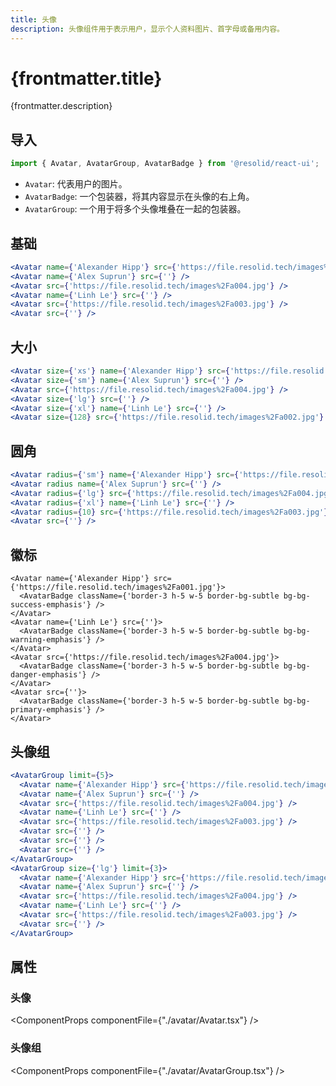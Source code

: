 ```yaml
---
title: 头像
description: 头像组件用于表示用户，显示个人资料图片、首字母或备用内容。
---
```




# {frontmatter.title}

{frontmatter.description}

## 导入

```js
import { Avatar, AvatarGroup, AvatarBadge } from '@resolid/react-ui';
```

- `Avatar`: 代表用户的图片。
- `AvatarBadge`: 一个包装器，将其内容显示在头像的右上角。
- `AvatarGroup`: 一个用于将多个头像堆叠在一起的包装器。

## 基础

<section className={'demo group'}>
  <div className={'p-3 not-prose rounded-t border flex flex-row gap-3 items-center overflow-x-auto scrollbar scrollbar-thin'}>
    <Avatar name={'Alexander Hipp'} src={'https://file.resolid.tech/images%2Fa001.jpg'} />
    <Avatar name={'Alex Suprun'} src={''} />
    <Avatar src={'https://file.resolid.tech/images%2Fa004.jpg'} />
    <Avatar name={'Linh Le'} src={''} />
    <Avatar src={'https://file.resolid.tech/images%2Fa003.jpg'} />
    <Avatar src={''} />
  </div>

  ```jsx
  <Avatar name={'Alexander Hipp'} src={'https://file.resolid.tech/images%2Fa001.jpg'} />
  <Avatar name={'Alex Suprun'} src={''} />
  <Avatar src={'https://file.resolid.tech/images%2Fa004.jpg'} />
  <Avatar name={'Linh Le'} src={''} />
  <Avatar src={'https://file.resolid.tech/images%2Fa003.jpg'} />
  <Avatar src={''} />
  ```

</section>

## 大小

<section className={'demo group'}>
  <div className={'p-3 not-prose rounded-t border flex flex-row gap-3 items-center overflow-x-auto scrollbar scrollbar-thin'}>
    <Avatar size={'xs'} name={'Alexander Hipp'} src={'https://file.resolid.tech/images%2Fa001.jpg'} />
    <Avatar size={'sm'} name={'Alex Suprun'} src={''} />
    <Avatar src={'https://file.resolid.tech/images%2Fa004.jpg'} />
    <Avatar size={'lg'} src={''} />
    <Avatar size={'xl'} name={'Linh Le'} src={''} />
    <Avatar size={128} src={'https://file.resolid.tech/images%2Fa002.jpg'} />
  </div>

  ```jsx
  <Avatar size={'xs'} name={'Alexander Hipp'} src={'https://file.resolid.tech/images%2Fa001.jpg'} />
  <Avatar size={'sm'} name={'Alex Suprun'} src={''} />
  <Avatar src={'https://file.resolid.tech/images%2Fa004.jpg'} />
  <Avatar size={'lg'} src={''} />
  <Avatar size={'xl'} name={'Linh Le'} src={''} />
  <Avatar size={128} src={'https://file.resolid.tech/images%2Fa002.jpg'} />
  ```

</section>

## 圆角

<section className={'demo group'}>
  <div className={'p-3 not-prose rounded-t border flex flex-row gap-3 items-center overflow-x-auto scrollbar scrollbar-thin'}>
    <Avatar radius={'sm'} name={'Alexander Hipp'} src={'https://file.resolid.tech/images%2Fa001.jpg'} />
    <Avatar radius name={'Alex Suprun'} src={''} />
    <Avatar radius={'lg'} src={'https://file.resolid.tech/images%2Fa004.jpg'} />
    <Avatar radius={'xl'} name={'Linh Le'} src={''} />
    <Avatar radius={10} src={'https://file.resolid.tech/images%2Fa003.jpg'} />
    <Avatar src={''} />
  </div>

  ```jsx
  <Avatar radius={'sm'} name={'Alexander Hipp'} src={'https://file.resolid.tech/images%2Fa001.jpg'} />
  <Avatar radius name={'Alex Suprun'} src={''} />
  <Avatar radius={'lg'} src={'https://file.resolid.tech/images%2Fa004.jpg'} />
  <Avatar radius={'xl'} name={'Linh Le'} src={''} />
  <Avatar radius={10} src={'https://file.resolid.tech/images%2Fa003.jpg'} />
  <Avatar src={''} />
  ```

</section>

## 徽标

<section className={'demo group'}>
  <div className={'p-3 not-prose rounded-t border flex flex-row gap-3 items-center overflow-x-auto scrollbar scrollbar-thin'}>
    <Avatar name={'Alexander Hipp'} src={'https://file.resolid.tech/images%2Fa001.jpg'}>
      <AvatarBadge className={'border-3 h-5 w-5 border-bg-subtle bg-bg-success-emphasis'} />
    </Avatar>
    <Avatar name={'Linh Le'} src={''}>
      <AvatarBadge className={'border-3 h-5 w-5 border-bg-subtle bg-bg-warning-emphasis'} />
    </Avatar>
    <Avatar src={'https://file.resolid.tech/images%2Fa004.jpg'}>
      <AvatarBadge className={'border-3 h-5 w-5 border-bg-subtle bg-bg-danger-emphasis'} />
    </Avatar>
    <Avatar src={''}>
      <AvatarBadge className={'border-3 h-5 w-5 border-bg-subtle bg-bg-primary-emphasis'} />
    </Avatar>
  </div>

  ```tsx
  <Avatar name={'Alexander Hipp'} src={'https://file.resolid.tech/images%2Fa001.jpg'}>
    <AvatarBadge className={'border-3 h-5 w-5 border-bg-subtle bg-bg-success-emphasis'} />
  </Avatar>
  <Avatar name={'Linh Le'} src={''}>
    <AvatarBadge className={'border-3 h-5 w-5 border-bg-subtle bg-bg-warning-emphasis'} />
  </Avatar>
  <Avatar src={'https://file.resolid.tech/images%2Fa004.jpg'}>
    <AvatarBadge className={'border-3 h-5 w-5 border-bg-subtle bg-bg-danger-emphasis'} />
  </Avatar>
  <Avatar src={''}>
    <AvatarBadge className={'border-3 h-5 w-5 border-bg-subtle bg-bg-primary-emphasis'} />
  </Avatar>
  ```

</section>

## 头像组

<section className={'demo group'}>
  <div className={'p-3 not-prose rounded-t border flex flex-row gap-3 items-center overflow-x-auto scrollbar scrollbar-thin'}>
    <AvatarGroup limit={5}>
      <Avatar name={'Alexander Hipp'} src={'https://file.resolid.tech/images%2Fa001.jpg'} />
      <Avatar name={'Alex Suprun'} src={''} />
      <Avatar src={'https://file.resolid.tech/images%2Fa004.jpg'} />
      <Avatar name={'Linh Le'} src={''} />
      <Avatar src={'https://file.resolid.tech/images%2Fa003.jpg'} />
      <Avatar src={''} />
      <Avatar src={''} />
      <Avatar src={''} />
    </AvatarGroup>
    <AvatarGroup size={'lg'} limit={3}>
      <Avatar name={'Alexander Hipp'} src={'https://file.resolid.tech/images%2Fa001.jpg'} />
      <Avatar name={'Alex Suprun'} src={''} />
      <Avatar src={'https://file.resolid.tech/images%2Fa004.jpg'} />
      <Avatar name={'Linh Le'} src={''} />
      <Avatar src={'https://file.resolid.tech/images%2Fa003.jpg'} />
      <Avatar src={''} />
    </AvatarGroup>
  </div>

  ```jsx
  <AvatarGroup limit={5}>
    <Avatar name={'Alexander Hipp'} src={'https://file.resolid.tech/images%2Fa001.jpg'} />
    <Avatar name={'Alex Suprun'} src={''} />
    <Avatar src={'https://file.resolid.tech/images%2Fa004.jpg'} />
    <Avatar name={'Linh Le'} src={''} />
    <Avatar src={'https://file.resolid.tech/images%2Fa003.jpg'} />
    <Avatar src={''} />
    <Avatar src={''} />
    <Avatar src={''} />
  </AvatarGroup>
  <AvatarGroup size={'lg'} limit={3}>
    <Avatar name={'Alexander Hipp'} src={'https://file.resolid.tech/images%2Fa001.jpg'} />
    <Avatar name={'Alex Suprun'} src={''} />
    <Avatar src={'https://file.resolid.tech/images%2Fa004.jpg'} />
    <Avatar name={'Linh Le'} src={''} />
    <Avatar src={'https://file.resolid.tech/images%2Fa003.jpg'} />
    <Avatar src={''} />
  </AvatarGroup>
  ```

</section>

## 属性

### 头像
<ComponentProps componentFile={"./avatar/Avatar.tsx"} />

### 头像组
<ComponentProps componentFile={"./avatar/AvatarGroup.tsx"} />
